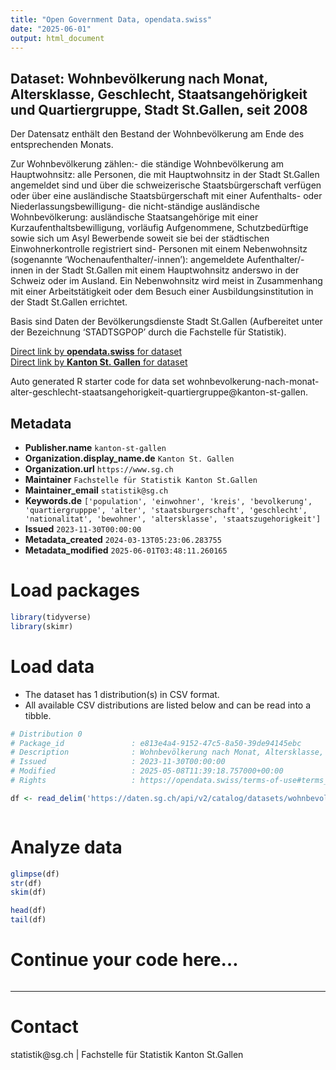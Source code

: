 ```yaml
---
title: "Open Government Data, opendata.swiss"
date: "2025-06-01"
output: html_document
---
```


## Dataset: Wohnbevölkerung nach Monat, Altersklasse, Geschlecht, Staatsangehörigkeit und Quartiergruppe, Stadt St.Gallen, seit 2008

Der Datensatz enthält den Bestand der Wohnbevölkerung am Ende des entsprechenden Monats.





Zur Wohnbevölkerung zählen:- die ständige Wohnbevölkerung am Hauptwohnsitz: alle Personen, die mit Hauptwohnsitz in der Stadt St.Gallen angemeldet sind und über die schweizerische Staatsbürgerschaft verfügen oder über eine ausländische Staatsbürgerschaft mit einer Aufenthalts- oder Niederlassungsbewilligung- die nicht-ständige ausländische Wohnbevölkerung: ausländische Staatsangehörige mit einer Kurzaufenthaltsbewilligung, vorläufig Aufgenommene, Schutzbedürftige sowie sich um Asyl Bewerbende soweit sie bei der städtischen Einwohnerkontrolle registriert sind- Personen mit einem Nebenwohnsitz (sogenannte 'Wochenaufenthalter/-innen'): angemeldete Aufenthalter/-innen in der Stadt St.Gallen mit einem Hauptwohnsitz anderswo in der Schweiz oder im Ausland. Ein Nebenwohnsitz wird meist in Zusammenhang mit einer Arbeitstätigkeit oder dem Besuch einer Ausbildungsinstitution in der Stadt St.Gallen errichtet.





Basis sind Daten der Bevölkerungsdienste Stadt St.Gallen (Aufbereitet unter der Bezeichnung 'STADTSGPOP' durch die Fachstelle für Statistik).




[Direct link by **opendata.swiss** for dataset](https://opendata.swiss/de/dataset/wohnbevolkerung-nach-monat-altersklasse-geschlecht-staatsangehorigkeit-und-quartiergruppe-2008)<br>
[Direct link by **Kanton St. Gallen** for dataset](https://daten.sg.ch/explore/dataset/wohnbevolkerung-nach-monat-alter-geschlecht-staatsangehorigkeit-quartiergruppe/)

Auto generated R starter code for data set wohnbevolkerung-nach-monat-alter-geschlecht-staatsangehorigkeit-quartiergruppe@kanton-st-gallen.

## Metadata

- **Publisher.name** `kanton-st-gallen`
- **Organization.display_name.de** `Kanton St. Gallen`
- **Organization.url** `https://www.sg.ch`
- **Maintainer** `Fachstelle für Statistik Kanton St.Gallen`
- **Maintainer_email** `statistik@sg.ch`
- **Keywords.de** `['population', 'einwohner', 'kreis', 'bevolkerung', 'quartiergrupppe', 'alter', 'staatsburgerschaft', 'geschlecht', 'nationalitat', 'bewohner', 'altersklasse', 'staatszugehorigkeit']`
- **Issued** `2023-11-30T00:00:00`
- **Metadata_created** `2024-03-13T05:23:06.283755`
- **Metadata_modified** `2025-06-01T03:48:11.260165`


# Load packages

```r

library(tidyverse)
library(skimr)

```

# Load data

-   The dataset has 1 distribution(s) in CSV format.
-   All available CSV distributions are listed below and can be read into a tibble.

```r

# Distribution 0
# Package_id               : e813e4a4-9152-47c5-8a50-39de94145ebc
# Description              : Wohnbevölkerung nach Monat, Altersklasse, Geschlecht, Staatsangehörigkeit und Quartiergruppe, Stadt St.Gallen, seit 2008 (csv)
# Issued                   : 2023-11-30T00:00:00
# Modified                 : 2025-05-08T11:39:18.757000+00:00
# Rights                   : https://opendata.swiss/terms-of-use#terms_by

df <- read_delim('https://daten.sg.ch/api/v2/catalog/datasets/wohnbevolkerung-nach-monat-alter-geschlecht-staatsangehorigkeit-quartiergruppe/exports/csv?use_labels=true')



```

# Analyze data

```r

glimpse(df)
str(df)
skim(df)

head(df)
tail(df)

```

# Continue your code here...

```r

```

------------------------------------------------------------------------

# Contact

statistik@sg.ch | Fachstelle für Statistik Kanton St.Gallen
